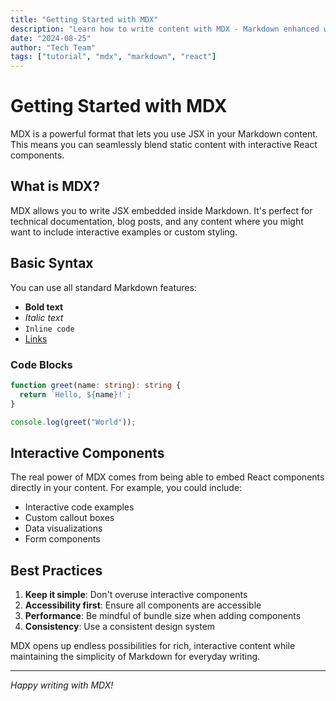 ```yaml
---
title: "Getting Started with MDX"
description: "Learn how to write content with MDX - Markdown enhanced with React components."
date: "2024-08-25"
author: "Tech Team"
tags: ["tutorial", "mdx", "markdown", "react"]
---
```


# Getting Started with MDX

MDX is a powerful format that lets you use JSX in your Markdown content. This means you can seamlessly blend static content with interactive React components.

## What is MDX?

MDX allows you to write JSX embedded inside Markdown. It's perfect for technical documentation, blog posts, and any content where you might want to include interactive examples or custom styling.

## Basic Syntax

You can use all standard Markdown features:

- **Bold text**
- *Italic text*
- `Inline code`
- [Links](https://example.com)

### Code Blocks

```typescript
function greet(name: string): string {
  return `Hello, ${name}!`;
}

console.log(greet("World"));
```

## Interactive Components

The real power of MDX comes from being able to embed React components directly in your content. For example, you could include:

- Interactive code examples
- Custom callout boxes
- Data visualizations
- Form components

## Best Practices

1. **Keep it simple**: Don't overuse interactive components
2. **Accessibility first**: Ensure all components are accessible
3. **Performance**: Be mindful of bundle size when adding components
4. **Consistency**: Use a consistent design system

MDX opens up endless possibilities for rich, interactive content while maintaining the simplicity of Markdown for everyday writing.

---

*Happy writing with MDX!*